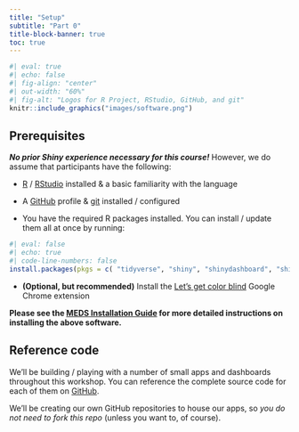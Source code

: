 ```yaml
---
title: "Setup"
subtitle: "Part 0"
title-block-banner: true
toc: true
---
```


```r
#| eval: true 
#| echo: false
#| fig-align: "center"
#| out-width: "60%" 
#| fig-alt: "Logos for R Project, RStudio, GitHub, and git"
knitr::include_graphics("images/software.png")
```

## Prerequisites

[***No prior Shiny experience necessary for this course!***]{.teal-text} However, we do assume that participants have the following:

- [R](https://cloud.r-project.org/) / [RStudio](https://posit.co/products/open-source/rstudio/) installed & a basic familiarity with the language  

-  A [GitHub](https://github.com/) profile & [git](https://git-scm.com/) installed / configured

- You have the required R packages installed. You can install / update them all at once by running:
 
```r
#| eval: false
#| echo: true
#| code-line-numbers: false
install.packages(pkgs = c( "tidyverse", "shiny", "shinydashboard", "shinyWidgets", "shinycssloaders", "markdown", "DT", "leaflet", "bslib", "thematic", "fresh", "sass", "reactlog", "shinytest2", "palmerpenguins", "lterdatasampler", "gapminder"))
```

- **(Optional, but recommended)** Install the [Let's get color blind](https://chromewebstore.google.com/detail/lets-get-color-blind/bkdgdianpkfahpkmphgehigalpighjck) Google Chrome extension

::: {.center-text .body-text-m .teal-text}
**Please see the [MEDS Installation Guide](https://ucsb-meds.github.io/meds-install-guide.html) for more detailed instructions on installing the above software.**
:::

## Reference code

We'll be building / playing with a number of small apps and dashboards throughout this workshop. You can reference the complete source code for each of them on [GitHub](https://github.com/samanthacsik/EDS-296-shiny-apps). 

We'll be creating our own GitHub repositories to house our apps, so *you do not need to fork this repo* (unless you want to, of course).
